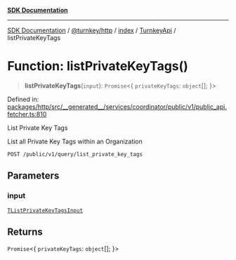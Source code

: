 [**SDK Documentation**](../../../../../../README.mdx)

***

[SDK Documentation](../../../../../../packages.mdx) / [@turnkey/http](../../../../README.mdx) / [index](../../../README.mdx) / [TurnkeyApi](../README.mdx) / listPrivateKeyTags

# Function: listPrivateKeyTags()

> **listPrivateKeyTags**(`input`): `Promise`\<\{ `privateKeyTags`: `object`[]; \}\>

Defined in: [packages/http/src/\_\_generated\_\_/services/coordinator/public/v1/public\_api.fetcher.ts:810](https://github.com/tkhq/sdk/blob/3a88af7d1d927c6022706911d6af0f92f1440e00/packages/http/src/__generated__/services/coordinator/public/v1/public_api.fetcher.ts#L810)

List Private Key Tags

List all Private Key Tags within an Organization

`POST /public/v1/query/list_private_key_tags`

## Parameters

### input

[`TListPrivateKeyTagsInput`](../type-aliases/TListPrivateKeyTagsInput.mdx)

## Returns

`Promise`\<\{ `privateKeyTags`: `object`[]; \}\>
